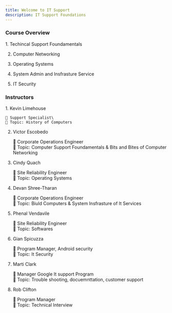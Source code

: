 ```yaml
---
title: Welcome to IT Support
description: IT Support Foundations
---
```


### Course Overview

<Steps>
1. Techincal Support Foundamentals

2. Computer Networking

3. Operating Systems

4. System Admin and Insfrasture Service

5. IT Security
</Steps>

### Instructors

<Steps>
1. Kevin Limehouse

    💁 Support Specialist\
    💁 Topic: History of Computers

2. Victor Escobedo

     💁 Corporate Operations Engineer\
    💁 Topic: Computer Support Foundamentals & Bits and Bites of Computer Networking

3. Cindy Quach

    💁 Site Reliability Engineer\
    💁 Topic: Operating Systems

4. Devan Shree-Tharan

    💁 Corporate Operations Engineer\
    💁 Topic: Biuld Computers & System Insfrasture of It Services

5. Phenal Vendavile

    💁 Site Reliability Engineer\
    💁 Topic: Softwares

5. Gian Spicuzza

    💁 Program Manager, Android security\
    💁 Topic: It Security

5. Marti Clark

    💁 Manager Google It support Program\
    💁 Topic: Trouble shooting, docuemnttation, customer support

5. Rob Clifton

    💁 Program Manager\
    💁 Topic: Technical Interview
</Steps>


